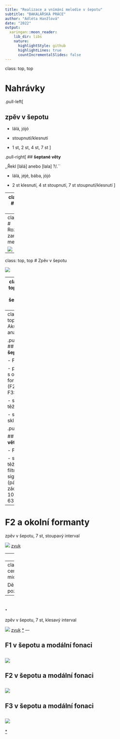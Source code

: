 ```yaml
---
title: "Realizace a vnímání melodie v šepotu"
subtitle: "BAKALÁŘSKÁ PRÁCE"
author: "Adléta Hanžlová"
date: "2022"
output:
  xaringan::moon_reader:
    lib_dir: libs
    nature:
      highlightStyle: github
      highlightLines: true
      countIncrementalSlides: false
---
```

class: top, top

# Nahrávky

.pull-left[

## __zpěv v šepotu__

- lálá, jójó

- stoupnutí/klesnutí

- 1 st, 2 st, 4 st, 7 st
]

.pull-right[
## __šeptané věty__

,,Řekl  [lálá] anebo [lala] ?/.``

- lálá, jéjé, bába, jójó

- 2 st klesnutí, 4 st stoupnutí, 7&nbsp;st stoupnutí/klesnutí
]

---
class: top, top
# Percepční test

![](obrazky_zvuky/percep_test.png)
---
class: top, top
# Rozeznatelnost zamýšlené melodie

![](obrazky_zvuky/UspechSmer.png)

---
class: top, top
# Zpěv v šepotu

![](obrazky_zvuky/UspechZpev.png)

---
class: top, top
#Slova z šeptaných vět

![](obrazky_zvuky/UspechVety.png)

---
class: top, top
# Akustická analýza

.pull-left[
## __zpěv v šepotu__

- F2, F3

- poměr F2 s okolními formanty (F2:F1, F3:F2)

- spektrální těžiště

- spektrální sklon
]

.pull-right[

## __šeptané věty__

- F2

- spektrální těžiště filtrovaného signálu (pásmová zádrž mezi 1000 a 6300 Hz)
]
---
# F2 a okolní formanty

zpěv v šepotu, 7 st, stoupavý interval

![](obrazky_zvuky/zpev_up_7st_lala_FS3.png)
[zvuk](obrazky_zvuky/up_7_lala_FS3.wav)

---
![](obrazky_zvuky/ZpevSklon.png)

---
class: center, middle

Děkuji za pozornost.

---
.
---
zpěv v šepotu, 7 st, klesavý interval

![](obrazky_zvuky/down_7_jojo_FS3.png)
[zvuk](obrazky_zvuky/down_7_jojo_FS3.wav)
[*](https://dood.al/pinktrombone/)
---

## F1 v šepotu a modální fonaci
![](obrazky_zvuky/F1srovnani.png)
---

## F2 v šepotu a modální fonaci

![](obrazky_zvuky/F2srovnani.png)
---
## F3 v šepotu a modální fonaci

![](obrazky_zvuky/F3srovnani.png)
---
[*](https://adletka.eu/bp/)










